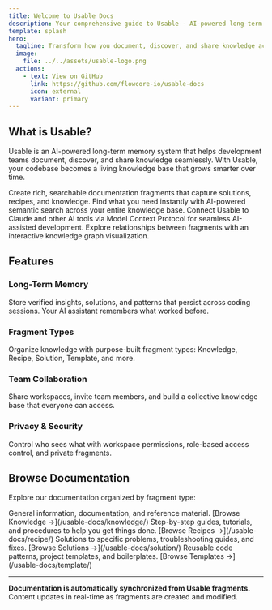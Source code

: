```yaml
---
title: Welcome to Usable Docs
description: Your comprehensive guide to Usable - AI-powered long-term memory for your codebase
template: splash
hero:
  tagline: Transform how you document, discover, and share knowledge across your development team
  image:
    file: ../../assets/usable-logo.png
  actions:
    - text: View on GitHub
      link: https://github.com/flowcore-io/usable-docs
      icon: external
      variant: primary
---
```



## What is Usable?

Usable is an AI-powered long-term memory system that helps development teams document, discover, and share knowledge seamlessly. With Usable, your codebase becomes a living knowledge base that grows smarter over time.

<CardGrid stagger>
  <Card title="Memory Fragments" icon="pencil">
    Create rich, searchable documentation fragments that capture solutions, recipes, and knowledge.
  </Card>
  
  <Card title="Smart Search" icon="magnifier">
    Find what you need instantly with AI-powered semantic search across your entire knowledge base.
  </Card>
  
  <Card title="MCP Integration" icon="rocket">
    Connect Usable to Claude and other AI tools via Model Context Protocol for seamless AI-assisted development.
  </Card>
  
  <Card title="Knowledge Graph" icon="puzzle">
    Explore relationships between fragments with an interactive knowledge graph visualization.
  </Card>
</CardGrid>

## Features

### Long-Term Memory
Store verified insights, solutions, and patterns that persist across coding sessions. Your AI assistant remembers what worked before.

### Fragment Types
Organize knowledge with purpose-built fragment types: Knowledge, Recipe, Solution, Template, and more.

### Team Collaboration
Share workspaces, invite team members, and build a collective knowledge base that everyone can access.

### Privacy & Security
Control who sees what with workspace permissions, role-based access control, and private fragments.

## Browse Documentation

Explore our documentation organized by fragment type:

<CardGrid stagger>
  <Card title="Knowledge" icon="open-book">
    General information, documentation, and reference material.
    [Browse Knowledge →](/usable-docs/knowledge/)
  </Card>
  
  <Card title="Recipe" icon="list-format">
    Step-by-step guides, tutorials, and procedures to help you get things done.
    [Browse Recipes →](/usable-docs/recipe/)
  </Card>
  
  <Card title="Solution" icon="approve-check">
    Solutions to specific problems, troubleshooting guides, and fixes.
    [Browse Solutions →](/usable-docs/solution/)
  </Card>
  
  <Card title="Template" icon="document">
    Reusable code patterns, project templates, and boilerplates.
    [Browse Templates →](/usable-docs/template/)
  </Card>
</CardGrid>

---

**Documentation is automatically synchronized from Usable fragments.** Content updates in real-time as fragments are created and modified.

